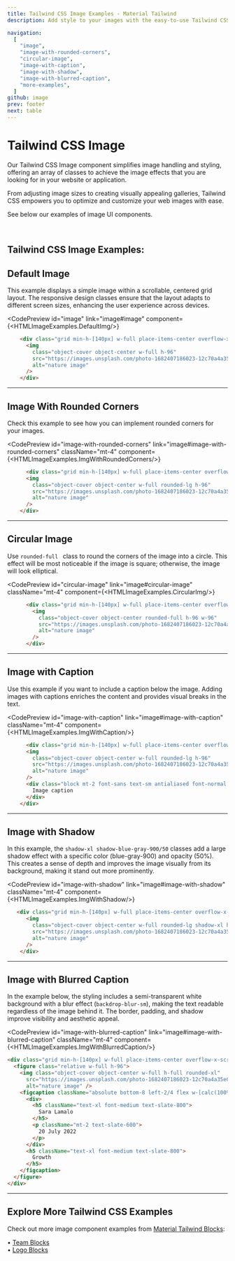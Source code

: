 ```yaml
---
title: Tailwind CSS Image Examples - Material Tailwind 
description: Add style to your images with the easy-to-use Tailwind CSS Image component. Customize and integrate easily it into your web project.

navigation:
  [
    "image",
    "image-with-rounded-corners",
    "circular-image",
    "image-with-caption",
    "image-with-shadow",
    "image-with-blurred-caption",        
    "more-examples",    
  ]
github: image
prev: footer
next: table
---
```


# Tailwind CSS Image 

Our Tailwind CSS Image component simplifies image handling and styling, offering an array of classes to achieve the image effects that you are looking for in your website or application. 

From adjusting image sizes to creating visually appealing galleries, Tailwind CSS empowers you to optimize and customize your web images with ease.

See below our examples of image UI components.


<br />

## Tailwind CSS Image Examples:

## Default Image

This example displays a simple image within a scrollable, centered grid layout. The responsive design classes ensure that the layout adapts to different screen sizes, enhancing the user experience across devices.

<CodePreview
  id="image"
  link="image#image"
  component={<HTMLImageExamples.DefaultImg/>}
>
```html
    <div class="grid min-h-[140px] w-full place-items-center overflow-x-scroll rounded-lg p-6 lg:overflow-visible">
      <img
        class="object-cover object-center w-full h-96"
        src="https://images.unsplash.com/photo-1682407186023-12c70a4a35e0?ixlib=rb-4.0.3&amp;ixid=MnwxMjA3fDB8MHxwaG90by1wYWdlfHx8fGVufDB8fHx8&amp;auto=format&amp;fit=crop&amp;w=2832&amp;q=80"
        alt="nature image"
      />
    </div>
```
</CodePreview>

---

## Image With Rounded Corners

Check this example to see how you can implement rounded corners for your images.

<CodePreview
  id="image-with-rounded-corners"
  link="image#image-with-rounded-corners"
  className="mt-4"
  component={<HTMLImageExamples.ImgWithRoundedCorners/>}
>
```html
      <div class="grid min-h-[140px] w-full place-items-center overflow-x-scroll rounded-lg p-6 lg:overflow-visible">
      <img
        class="object-cover object-center w-full rounded-lg h-96"
        src="https://images.unsplash.com/photo-1682407186023-12c70a4a35e0?ixlib=rb-4.0.3&amp;ixid=MnwxMjA3fDB8MHxwaG90by1wYWdlfHx8fGVufDB8fHx8&amp;auto=format&amp;fit=crop&amp;w=2832&amp;q=80"
        alt="nature image"
      />
    </div>
```
</CodePreview>

---


## Circular Image

Use <Code>rounded-full </Code> class to round the corners of the image into a circle. This effect will be most noticeable if the image is square; otherwise, the image will look elliptical.

<CodePreview
  id="circular-image"
  link="image#circular-image"
  className="mt-4"
  component={<HTMLImageExamples.CircularImg/>}
>
```html
      <div class="grid min-h-[140px] w-full place-items-center overflow-x-scroll rounded-lg p-6 lg:overflow-visible">
        <img
          class="object-cover object-center rounded-full h-96 w-96"
          src="https://images.unsplash.com/photo-1682407186023-12c70a4a35e0?ixlib=rb-4.0.3&amp;ixid=MnwxMjA3fDB8MHxwaG90by1wYWdlfHx8fGVufDB8fHx8&amp;auto=format&amp;fit=crop&amp;w=2832&amp;q=80"
          alt="nature image"
        />
      </div>
```
</CodePreview>

---


## Image with Caption

Use this example if you want to include a caption below the image. Adding images with captions enriches the content and provides visual breaks in the text.

<CodePreview
  id="image-with-caption"
  link="image#image-with-caption"
  className="mt-4"
  component={<HTMLImageExamples.ImgWithCaption/>}
>
```html
      <div class="grid min-h-[140px] w-full place-items-center overflow-x-scroll rounded-lg p-6 lg:overflow-visible">
      <img
        class="object-cover object-center w-full rounded-lg h-96"
        src="https://images.unsplash.com/photo-1682407186023-12c70a4a35e0?ixlib=rb-4.0.3&amp;ixid=MnwxMjA3fDB8MHxwaG90by1wYWdlfHx8fGVufDB8fHx8&amp;auto=format&amp;fit=crop&amp;w=2832&amp;q=80"
        alt="nature image"
      />
      <div class="block mt-2 font-sans text-sm antialiased font-normal leading-normal text-center text-inherit">
        Image caption
      </div>
    </div>
```
</CodePreview>

---

## Image with Shadow

In this example, the <Code>shadow-xl shadow-blue-gray-900/50</Code> classes add a large shadow effect with a specific color (blue-gray-900) and opacity (50%). This creates a sense of depth and improves the image visually from its background, making it stand out more prominently.

<CodePreview
  id="image-with-shadow"
  link="image#image-with-shadow"
  className="mt-4"
  component={<HTMLImageExamples.ImgWithShadow/>}
>
```html
   <div class="grid min-h-[140px] w-full place-items-center overflow-x-scroll rounded-lg p-6 lg:overflow-visible">
      <img
        class="object-cover object-center w-full rounded-lg shadow-xl h-96 shadow-blue-gray-900/50"
        src="https://images.unsplash.com/photo-1682407186023-12c70a4a35e0?ixlib=rb-4.0.3&amp;ixid=MnwxMjA3fDB8MHxwaG90by1wYWdlfHx8fGVufDB8fHx8&amp;auto=format&amp;fit=crop&amp;w=2832&amp;q=80"
        alt="nature image"
      />
    </div>
```
</CodePreview>

---


## Image with Blurred Caption

In the example below, the styling includes a semi-transparent white background with a blur effect (<Code>backdrop-blur-sm</Code>), making the text readable regardless of the image behind it. The border, padding, and shadow improve visibility and aesthetic appeal.

<CodePreview
  id="image-with-blurred-caption"
  link="image#image-with-blurred-caption"
  className="mt-4"
  component={<HTMLImageExamples.ImgWithBlurredCaption/>}
>
```html
<div class="grid min-h-[140px] w-full place-items-center overflow-x-scroll rounded-lg p-6 lg:overflow-visible">
  <figure class="relative w-full h-96">
    <img class="object-cover object-center w-full h-full rounded-xl"
      src="https://images.unsplash.com/photo-1682407186023-12c70a4a35e0?ixlib=rb-4.0.3&amp;ixid=MnwxMjA3fDB8MHxwaG90by1wYWdlfHx8fGVufDB8fHx8&amp;auto=format&amp;fit=crop&amp;w=2832&amp;q=80"
      alt="nature image" />
    <figcaption className="absolute bottom-8 left-2/4 flex w-[calc(100%-4rem)] -translate-x-2/4 justify-between rounded-xl border border-white bg-white/75 py-4 px-6 shadow-lg shadow-black/5 saturate-200 backdrop-blur-sm">
      <div>
        <h5 className="text-xl font-medium text-slate-800">
          Sara Lamalo
        </h5>
        <p className="mt-2 text-slate-600">
          20 July 2022
        </p>
      </div>
      <h5 className="text-xl font-medium text-slate-800">
        Growth
      </h5>
    </figcaption>
  </figure>
</div>
```
</CodePreview>

---
<span id="more-examples"></span>
## Explore More Tailwind CSS Examples
Check out more image component examples from <a href="https://www.material-tailwind.com/blocks" target="_blank">Material Tailwind Blocks</a>:

• <a href="https://www.material-tailwind.com/blocks/team-sections" target="_blank">Team Blocks</a><br />
• <a href="https://www.material-tailwind.com/blocks/logo-sections" target="_blank">Logo Blocks</a><br />
